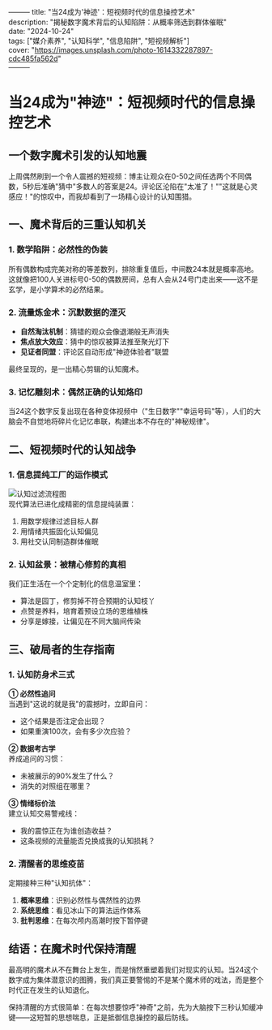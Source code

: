 ———
title: "当24成为'神迹'：短视频时代的信息操控艺术"  
description: "揭秘数字魔术背后的认知陷阱：从概率筛选到群体催眠"  
date: "2024-10-24"  
tags: ["媒介素养", "认知科学", "信息陷阱", "短视频解析"]  
cover: "https://images.unsplash.com/photo-1614332287897-cdc485fa562d"  
———

# 当24成为"神迹"：短视频时代的信息操控艺术  

## 一个数字魔术引发的认知地震  

上周偶然刷到一个令人震撼的短视频：博主让观众在0-50之间任选两个不同偶数，5秒后准确"猜中"多数人的答案是24。评论区沦陷在"太准了！""这就是心灵感应！"的惊叹中，而我却看到了一场精心设计的认知围猎。  

## 一、魔术背后的三重认知机关  

### 1. 数学陷阱：必然性的伪装  
所有偶数构成完美对称的等差数列，排除重复值后，中间数24本就是概率高地。这就像把100人关进标号0-50的偶数房间，总有人会从24号门走出来——这不是玄学，是小学算术的必然结果。  

### 2. 流量炼金术：沉默数据的湮灭  
- **自然淘汰机制**：猜错的观众会像退潮般无声消失  
- **焦点放大效应**：猜中的惊叹被算法推至聚光灯下  
- **见证者同盟**：评论区自动形成"神迹体验者"联盟  

最终呈现的，是一出精心剪辑的认知魔术。  

### 3. 记忆雕刻术：偶然正确的认知烙印  
当24这个数字反复出现在各种变体视频中（"生日数字""幸运号码"等），人们的大脑会不自觉地将碎片化记忆串联，构建出本不存在的"神秘规律"。  

## 二、短视频时代的认知战争  

### 1. 信息提纯工厂的运作模式  
![认知过滤流程图](https://example.com/cognitive-filter.png)  
现代算法已进化成精密的信息提纯装置：  
1. 用数学规律过滤目标人群  
2. 用情绪共振固化认知偏见  
3. 用社交认同制造群体催眠  

### 2. 认知盆景：被精心修剪的真相  
我们正生活在一个个定制化的信息温室里：  
- 算法是园丁，修剪掉不符合预期的认知枝丫  
- 点赞是养料，培育着预设立场的思维植株  
- 分享是嫁接，让偏见在不同大脑间传染  

## 三、破局者的生存指南  

### 1. 认知防身术三式  
**① 必然性追问**  
当遇到"这说的就是我"的震撼时，立即自问：  
- 这个结果是否注定会出现？  
- 如果重演100次，会有多少次应验？  

**② 数据考古学**  
养成追问的习惯：  
- 未被展示的90%发生了什么？  
- 消失的对照组在哪里？  

**③ 情绪标价法**  
建立认知交易警戒线：  
- 我的震惊正在为谁创造收益？  
- 这条视频的流量能否兑换成我的认知损耗？  

### 2. 清醒者的思维疫苗  
定期接种三种"认知抗体"：  
1. **概率思维**：识别必然性与偶然性的边界  
2. **系统思维**：看见冰山下的算法运作体系  
3. **批判思维**：在每次颅内高潮时按下暂停键  

## 结语：在魔术时代保持清醒  

最高明的魔术从不在舞台上发生，而是悄然重塑着我们对现实的认知。当24这个数字成为集体潜意识的图腾，我们真正要警惕的不是某个魔术师的戏法，而是整个时代正在发生的认知退化。  

保持清醒的方式很简单：在每次想要惊呼"神奇"之前，先为大脑按下三秒认知缓冲键——这短暂的思想喘息，正是抵御信息操控的最后防线。